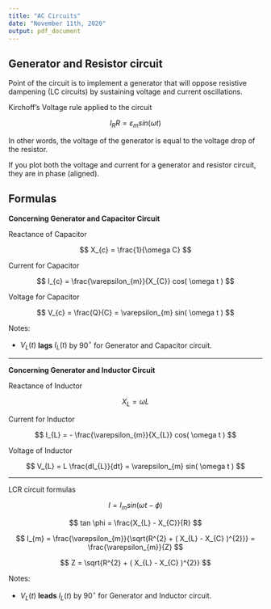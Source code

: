 ```yaml
---
title: "AC Circuits"
date: "November 11th, 2020"
output: pdf_document
---
```


## Generator and Resistor circuit

Point of the circuit is to implement a generator that will oppose resistive dampening (LC circuits) by sustaining voltage and current oscillations.

Kirchoff's Voltage rule applied to the circuit

$$
I_{R}R = \varepsilon_{m} sin( \omega t )
$$

In other words, the voltage of the generator is equal to the voltage drop of the resistor.

If you plot both the voltage and current for a generator and resistor circuit, they are in phase (aligned).

## Formulas

**Concerning Generator and Capacitor Circuit**

Reactance of Capacitor

$$
X_{c} = \frac{1}{\omega C}
$$

Current for Capacitor

$$
I_{c} = \frac{\varepsilon_{m}}{X_{C}} cos( \omega t )
$$

Voltage for Capacitor

$$
V_{c} = \frac{Q}{C} = \varepsilon_{m} sin( \omega t )
$$

Notes:

* $V_{L}(t)$ **lags** $I_{L}(t)$ by 90$^\circ$ for Generator and Capacitor circuit.

***

**Concerning Generator and Inductor Circuit**

Reactance of Inductor

$$
X_{L} = \omega L
$$

Current for Inductor

$$
I_{L} = - \frac{\varepsilon_{m}}{X_{L}} cos( \omega t )
$$

Voltage of Inductor

$$
V_{L} = L \frac{dI_{L}}{dt} = \varepsilon_{m} sin( \omega t )
$$

***

LCR circuit formulas

$$
I = I_{m} sin( \omega t - \phi )
$$

$$
tan \phi = \frac{X_{L} - X_{C}}{R}
$$

$$
I_{m} = \frac{\varepsilon_{m}}{\sqrt{R^{2} + ( X_{L} - X_{C} )^{2}}} = \frac{\varepsilon_{m}}{Z}
$$

$$
Z = \sqrt{R^{2} + ( X_{L} - X_{C} )^{2}}
$$

Notes:

* $V_{L}(t)$ **leads** $I_{L}(t)$ by 90$^\circ$ for Generator and Inductor circuit.
